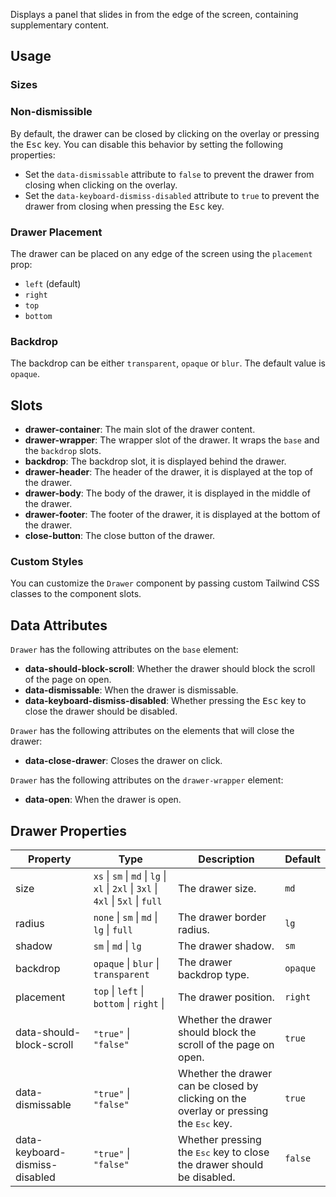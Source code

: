 
Displays a panel that slides in from the edge of the screen, containing supplementary content.

## Usage

<CodeDemo code={drawerContent.usage} initialHeight={680} isAdvanced />

### Sizes

<CodeDemo code={drawerContent.sizes} initialHeight={680} isAdvanced />

### Non-dismissible

By default, the drawer can be closed by clicking on the overlay or pressing the <Kbd>Esc</Kbd> key.
You can disable this behavior by setting the following properties:

-   Set the `data-dismissable` attribute to `false` to prevent the drawer from closing when clicking on the overlay.
-   Set the `data-keyboard-dismiss-disabled` attribute to `true` to prevent the drawer from closing when pressing the <Kbd>Esc</Kbd> key.

<CodeDemo code={drawerContent.nonDismissible} initialHeight={680} isAdvanced />

### Drawer Placement

The drawer can be placed on any edge of the screen using the `placement` prop:

-   `left` (default)
-   `right`
-   `top`
-   `bottom`

<CodeDemo code={drawerContent.drawerPlacement} initialHeight={680} isAdvanced />

### Backdrop

The backdrop can be either `transparent`, `opaque` or `blur`. The default value is `opaque`.

<CodeDemo code={drawerContent.backdrop} initialHeight={680} isAdvanced />

## Slots

-   **drawer-container**: The main slot of the drawer content.
-   **drawer-wrapper**: The wrapper slot of the drawer. It wraps the `base` and the `backdrop` slots.
-   **backdrop**: The backdrop slot, it is displayed behind the drawer.
-   **drawer-header**: The header of the drawer, it is displayed at the top of the drawer.
-   **drawer-body**: The body of the drawer, it is displayed in the middle of the drawer.
-   **drawer-footer**: The footer of the drawer, it is displayed at the bottom of the drawer.
-   **close-button**: The close button of the drawer.

### Custom Styles

You can customize the `Drawer` component by passing custom Tailwind CSS classes to the component slots.

<CodeDemo
	code={drawerContent.customStyles}
	initialHeight={680}
	isAdvanced
	showExpandCollapseBtn
/>

## Data Attributes

`Drawer` has the following attributes on the `base` element:

-   **data-should-block-scroll**: Whether the drawer should block the scroll of the page on open.
-   **data-dismissable**: When the drawer is dismissable.
-   **data-keyboard-dismiss-disabled**: Whether pressing the <Kbd>Esc</Kbd> key to close the drawer should be disabled.

`Drawer` has the following attributes on the elements that will close the drawer:

-   **data-close-drawer**: Closes the drawer on click.

`Drawer` has the following attributes on the `drawer-wrapper` element:

-   **data-open**: When the drawer is open.

## Drawer Properties

| Property                       | Type                                                                               | Description                                                                                     | Default  |
| ------------------------------ | ---------------------------------------------------------------------------------- | ----------------------------------------------------------------------------------------------- | -------- |
| size                           | `xs` \| `sm` \| `md` \| `lg` \| `xl` \| `2xl` \| `3xl` \| `4xl` \| `5xl` \| `full` | The drawer size.                                                                                | `md`     |
| radius                         | `none` \| `sm` \| `md` \| `lg` \| `full`                                           | The drawer border radius.                                                                       | `lg`     |
| shadow                         | `sm` \| `md` \| `lg`                                                               | The drawer shadow.                                                                              | `sm`     |
| backdrop                       | `opaque` \| `blur` \| `transparent`                                                | The drawer backdrop type.                                                                       | `opaque` |
| placement                      | `top` \| `left` \| `bottom` \| `right` \|                                          | The drawer position.                                                                            | `right`  |
| data-should-block-scroll       | `"true"` \| `"false"`                                                              | Whether the drawer should block the scroll of the page on open.                                 | `true`   |
| data-dismissable               | `"true"` \| `"false"`                                                              | Whether the drawer can be closed by clicking on the overlay or pressing the <Kbd>Esc</Kbd> key. | `true`   |
| data-keyboard-dismiss-disabled | `"true"` \| `"false"`                                                              | Whether pressing the <Kbd>Esc</Kbd> key to close the drawer should be disabled.                 | `false`  |
